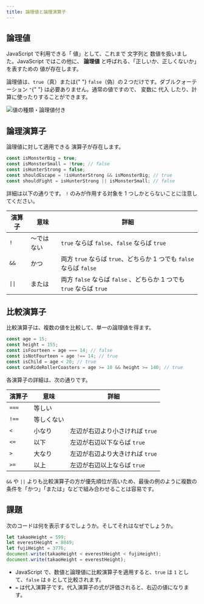 ```yaml
---
title: 論理値と論理演算子
---
```


## <Term type="javascriptBoolean">論理値</Term>

<p>
  <Term type="javascript">JavaScript</Term> で利用できる「
  <Term type="javascriptValue">値</Term>」として、これまで
  <Term type="javascriptString">文字列</Term>と
  <Term type="javascriptNumber">数値</Term>を扱いました。JavaScript
  ではこの他に、
  <Term type="javascriptBoolean">
    <strong>論理値</strong>
  </Term> と呼ばれる、「正しいか、正しくないか」を表すための
  <Term type="javascriptValue">値</Term>が存在します。
</p>

<p>
  <Term type="javascriptBoolean">論理値</Term>は、<code>true</code>（真）または{" "}
  <code>false</code>（偽）の２つだけです。ダブルクォーテーション <code>"</code>{" "}
  は必要ありません。通常の<Term type="javascriptValue">値</Term>ですので、
  <Term type="javascriptVariable">変数</Term>に<Term type="javascriptAssignment">
    代入
  </Term>
  したり、計算に使ったりすることができます。
</p>

![値の種類・論理値付き](./value-types-with-boolean.drawio.svg)

## 論理<Term type="javascriptOperator">演算子</Term>

<p>
  <Term type="javascriptBoolean">論理値</Term>に対して適用できる
  <Term type="javascriptOperator">演算子</Term>が存在します。
</p>

```javascript
const isMonsterBig = true;
const isMonsterSmall = !true; // false
const isHunterStrong = false;
const shouldEscape = !isHunterStrong && isMonsterBig; // true
const shouldFight = isHunterStrong || isMonsterSmall; // false
```

詳細は以下の通りです。 `!` のみが作用する対象を 1 つしかとらないことに注意してください。

| 演算子                    | 意味       | 詳細                                                                 |
| ------------------------- | ---------- | -------------------------------------------------------------------- |
| `!`                       | ～ではない | `true` ならば `false`、`false` ならば `true`                         |
| `&&`                      | かつ       | 両方 `true` ならば `true`、どちらか 1 つでも `false` ならば `false`  |
| <code>&#124;&#124;</code> | または     | 両方 `false` ならば `false` 、どちらか 1 つでも `true` ならば `true` |

## 比較<Term type="javascriptOperator">演算子</Term>

比較<Term type="javascriptOperator">演算子</Term>は、複数の<Term type="javascriptValue">値</Term>を比較して、単一の<Term type="javascriptBoolean">論理値</Term>を得ます。

```javascript
const age = 15;
const height = 155;
const isFourteen = age === 14; // false
const isNotFourteen = age !== 14; // true
const isChild = age < 20; // true
const canRideRollerCoasters = age >= 10 && height >= 140; // true
```

各<Term type="javascriptOperator">演算子</Term>の詳細は、次の通りです。

| 演算子 | 意味       | 詳細                            |
| ------ | ---------- | ------------------------------- |
| `===`  | 等しい     |                                 |
| `!==`  | 等しくない |                                 |
| `<`    | 小なり     | 左辺が右辺より小さければ `true` |
| `<=`   | 以下       | 左辺が右辺以下ならば `true`     |
| `>`    | 大なり     | 左辺が右辺より大きければ `true` |
| `>=`   | 以上       | 左辺が右辺以上ならば `true`     |

`&&` や `||` よりも比較<Term type="javascriptOperator">演算子</Term>の方が<Term type="javascriptOperatorPriority">優先順位</Term>が高いため、最後の例のように複数の条件を「かつ」「または」などで組み合わせることは容易です。

## 課題

次のコードは何を表示するでしょうか。そしてそれはなぜでしょうか。

<!-- prettier-ignore -->
```javascript
let takaoHeight = 599;
let everestHeight = 8849;
let fujiHeight = 3776;
document.write(takaoHeight < everestHeight < fujiHeight);
document.write(takaoHeight = everestHeight);
```

<ViewSource url={import.meta.url} path="_samples/weird-comparison" />

- JavaScript で、数値と論理値に比較<Term type="javascriptOperator">演算子</Term>を適用すると、`true` は `1` として、`false` は `0` として比較されます。
- `=` は代入演算子です。代入<Term type="javascriptOperator">演算子</Term>の<Term type="javascriptExpression">式</Term>が<Term type="javascriptEvaluation">評価</Term>されると、右辺の<Term type="javascriptValue">値</Term>になります。
